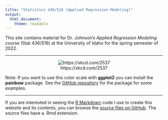 ---
title: "Statistics 436/516 (Applied Regression Modeling)"
output: 
  html_document: 
    theme: readable
---
  
This site contains material for Dr. Johnson's *Applied Regression Modeling* course (Stat 436/516) at the University of Idaho for the spring semester of 2022.

***

<center>

![https://xkcd.com/2537](https://imgs.xkcd.com/comics/painbow_award.png)

</center>

Note: If you want to use this color scale with **ggplot2** you can install the **painbow** package. See the [GitHub repository](https://github.com/steveharoz/painbow) for the package for some examples.

***

If you are interested in seeing the [R Markdown](https://rmarkdown.rstudio.com) code I use to create this website and its contents, you can browse the [source files on GitHub](https://github.com/trobinj/stat516/tree/gh-pages). The source files have a .Rmd extension.
